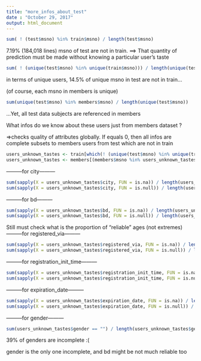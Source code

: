 ```yaml
---
title: "more_infos_about_test"
date : "October 29, 2017"
output: html_document
---
```


```r
sum( ! (test$msno) %in% train$msno) / length(test$msno)
```

7.19% (184,018 lines) msno of test are not in train. 
==> That quantity of prediction must be made without knowing a particular user's taste


```r
sum( ! (unique(test$msno) %in% unique(train$msno))) / length(unique(test$msno))
```
in terms of unique users, 14.5% of unique msno in test are not in train...

(of course, each msno in members is unique)
```r
sum(unique(test$msno) %in% members$msno) / length(unique(test$msno))
```
...Yet, all test data subjects are referenced in members


What infos do we know about these users just from members dataset ?

=>checks quality of attributes globally. If equals 0, then all infos are complete
subsets to members users from test which are not in train
```r
users_unknown_tastes <- train[which(! (unique(test$msno) %in% unique(train$msno))) , ]$msno
users_unknown_tastes <- members[(members$msno %in% users_unknown_tastes), ]
```
---------for city---------
```r
sum(sapply(X = users_unknown_tastes$city, FUN = is.na)) / length(users_unknown_tastes$city)
sum(sapply(X = users_unknown_tastes$city, FUN = is.null)) / length(users_unknown_tastes$city)
```
---------for bd---------
```r
sum(sapply(X = users_unknown_tastes$bd, FUN = is.na)) / length(users_unknown_tastes$bd)
sum(sapply(X = users_unknown_tastes$bd, FUN = is.null)) / length(users_unknown_tastes$bd)
```
Still must check what is the proportion of "reliable" ages (not extremes)
---------for registered_via---------
```r
sum(sapply(X = users_unknown_tastes$registered_via, FUN = is.na)) / length(users_unknown_tastes$registered_via)
sum(sapply(X = users_unknown_tastes$registered_via, FUN = is.null)) / length(users_unknown_tastes$registered_via)
```
---------for registration_init_time---------
```r
sum(sapply(X = users_unknown_tastes$registration_init_time, FUN = is.na)) / length(users_unknown_tastes$registration_init_time)
sum(sapply(X = users_unknown_tastes$registration_init_time, FUN = is.null)) / length(users_unknown_tastes$registration_init_time)
```
---------for expiration_date---------
```r
sum(sapply(X = users_unknown_tastes$expiration_date, FUN = is.na)) / length(users_unknown_tastes$expiration_date)
sum(sapply(X = users_unknown_tastes$expiration_date, FUN = is.null)) / length(users_unknown_tastes$expiration_date)
```
---------for gender---------
```r
sum(users_unknown_tastes$gender == "") / length(users_unknown_tastes$gender)
```
39% of genders are incomplete :(

gender is the only one incomplete, and bd might be not much reliable too
